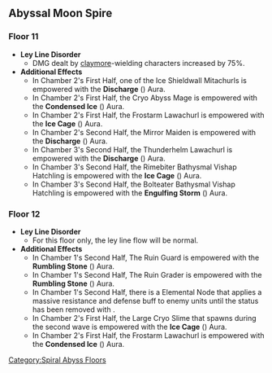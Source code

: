 ==Abyssal Moon Spire==
===Floor 11===
* '''Ley Line Disorder'''
** DMG dealt by [[claymore]]-wielding characters increased by 75%.
* '''Additional Effects'''
** In Chamber 2's First Half, one of the Ice Shieldwall Mitachurls is empowered with the '''Discharge''' ({{Cryo}}) Aura.
** In Chamber 2's First Half, the Cryo Abyss Mage is empowered with the '''Condensed Ice''' ({{Cryo}}) Aura.
** In Chamber 2's First Half, the Frostarm Lawachurl is empowered with the '''Ice Cage''' ({{Cryo}}) Aura.
** In Chamber 2's Second Half, the Mirror Maiden is empowered with the '''Discharge''' ({{Hydro}}) Aura.
** In Chamber 3's Second Half, the Thunderhelm Lawachurl is empowered with the '''Discharge''' ({{Electro}}) Aura.
** In Chamber 3's Second Half, the Rimebiter Bathysmal Vishap Hatchling is empowered with the '''Ice Cage''' ({{Cryo}}) Aura.
** In Chamber 3's Second Half, the Bolteater Bathysmal Vishap Hatchling is empowered with the '''Engulfing Storm''' ({{Electro}}) Aura.
{{Domain Enemies
|subheader1=Chamber 1
|level1=88
|target1=Target defense progress greater than 20/40/60%
|subsubheader1=First Half
|enemies1=Stonehide Lawachurl*1,Rock Shieldwall Mitachurl*3,Rock Shield Hilichurl Guard*9
|subsubheader2=Second Half
|enemies2=Kairagi: Dancing Thunder*1,Nobushi: Jintouban*2,Nobushi: Hitsukeban*1,Nobushi: Kikouban*1,Treasure Hoarders: Crusher*3,Treasure Hoarders: Gravedigger*1,Treasure Hoarders: Seaman*1,Treasure Hoarders: Pyro Potioneer*1,Treasure Hoarders: Hydro Potioneer*2,Treasure Hoarders: Electro Potioneer*1
|subheader3=Chamber 2
|level3=90
|target3=Remaining challenge time longer than 60/180/300 sec.
|subsubheader3=First Half
|enemies3=Cryo Abyss Mage*1,Frostarm Lawachurl*1,Ice Shieldwall Mitachurl*3
|subsubheader4=Second Half
|enemies4=Mirror Maiden*1,Fatui Skirmisher - Electrohammer Vanguard*1,Fatui Skirmisher - Hydrogunner Legionnaire*1,Fatui Skirmisher - Pyroslinger Bracer*1,Fatui Skirmisher - Anemoboxer Vanguard*1
|subheader5=Chamber 3
|level5=92
|target5=Remaining challenge time longer than 180/300/420 sec.
|subsubheader5=First Half
|enemies5=Rockfond Rifthound*2,Rockfond Rifthound Whelp*6
|subsubheader6=Second Half
|enemies6=Thunderhelm Lawachurl*1,Rimebiter Bathysmal Vishap Hatchling*1,Bolteater Bathysmal Vishap Hatchling*1
}}

===Floor 12===
* '''Ley Line Disorder'''
** For this floor only, the ley line flow will be normal.
* '''Additional Effects'''
** In Chamber 1's Second Half, The Ruin Guard is empowered with the '''Rumbling Stone''' ({{Geo}}) Aura.
** In Chamber 1's Second Half, The Ruin Grader is empowered with the '''Rumbling Stone''' ({{Geo}}) Aura.
** In Chamber 1's Second Half, there is a {{Cryo}} Elemental Node that applies a massive resistance and defense buff to enemy units until the status has been removed with {{Pyro}}.
** In Chamber 2's First Half, the Large Cryo Slime that spawns during the second wave is empowered with the '''Ice Cage''' ({{Cryo}}) Aura.
** In Chamber 2's First Half, the Frostarm Lawachurl is empowered with the '''Condensed Ice''' ({{Cryo}}) Aura.
{{Domain Enemies
|subheader1=Chamber 1
|level1=95
|target1=Remaining challenge time longer than 180/300/420 sec.
|subsubheader1=First Half
|enemies1=Geovishap (Cryo), Geovishap (Electro),Cryo Whopperflower*3,Electro Whopperflower*3
|subsubheader2=Second Half
|enemies2=Ruin Grader*1,Ruin Guard*1
|subheader3=Chamber 2
|level3=98
|target3=Remaining challenge time longer than 180/300/420 sec.
|subsubheader3=First Half
|enemies3=Frostarm Lawachurl*1,Ice Shieldwall Mitachurl*3,Large Cryo Slime*3
|subsubheader4=Second Half
|enemies4=Maguu Kenki*1
|subheader5=Chamber 3
|level5=100
|target5=Remaining challenge time longer than 180/300/420 sec.
|subsubheader5=First Half
|enemies5=Primordial Bathysmal Vishap Hatchling*2
|subsubheader6=Second Half
|enemies6=Perpetual Mechanical Array*1
}}

<noinclude>[[Category:Spiral Abyss Floors]]</noinclude>